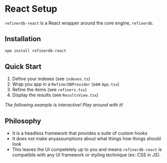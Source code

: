 # React Setup

`refinerdb-react` is a React wrapper around the core engine, `refinerdb`.

## Installation

```sh
npm install refinerdb-react
```

## Quick Start


1. Define your indexes (see `indexes.ts`)
2. Wrap you app in a `RefinerDBProvider` (see `App.tsx`)
3. Refine the items (see `refiners.tsx`)
4. Display the results (see `ResultsView.tsx`)

_The following example is interactive! Play around with it!_

<InteractiveDemo slug="quick-start-react" />

## Philosophy

- It is a headless framework that provides a suite of custom hooks
- It does not make anyassumptions about what things how things should look
- This leaves the UI compeletely up to you and means `refinerdb-react` is compatible
  with any UI framework or styling technique (ex: CSS in JS).
